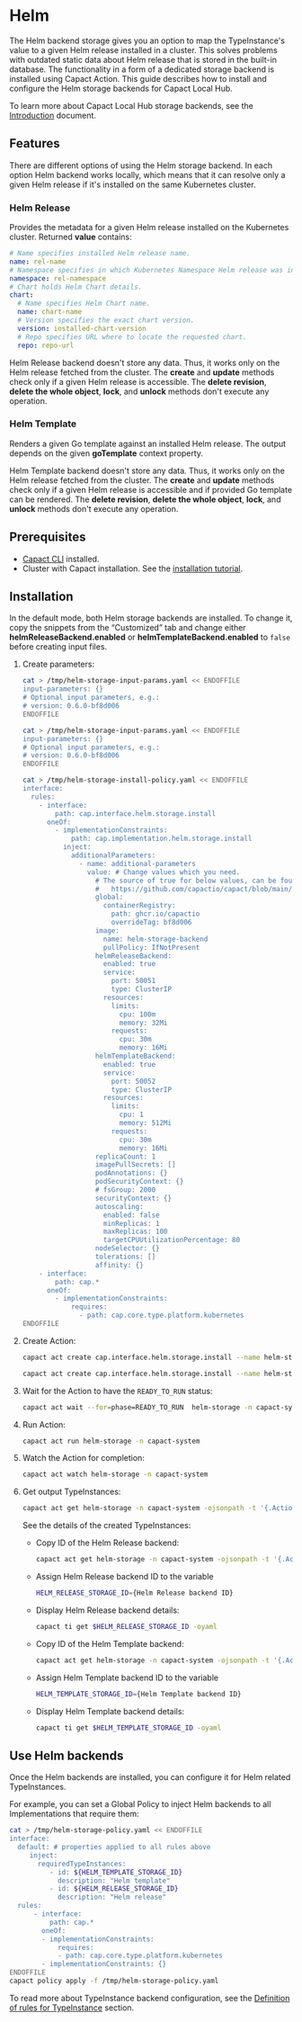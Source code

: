 
# Helm

The Helm backend storage gives you an option to map the TypeInstance's value to a given Helm release installed in a cluster. This solves problems with outdated static data about Helm release that is stored in the built-in database. The functionality in a form of a dedicated storage backend is installed using Capact Action. This guide describes how to install and configure the Helm storage backends for Capact Local Hub.

To learn more about Capact Local Hub storage backends, see the [Introduction](./introduction.md) document.

## Features

There are different options of using the Helm storage backend. In each option Helm backend works locally, which means that it can resolve only a given Helm release if it's installed on the same Kubernetes cluster.

### Helm Release

Provides the metadata for a given Helm release installed on the Kubernetes cluster. Returned **value** contains:

```yaml
# Name specifies installed Helm release name.
name: rel-name
# Namespace specifies in which Kubernetes Namespace Helm release was installed.
namespace: rel-namespace
# Chart holds Helm Chart details.
chart:
  # Name specifies Helm Chart name.
  name: chart-name
  # Version specifies the exact chart version.
  version: installed-chart-version
  # Repo specifies URL where to locate the requested chart.
  repo: repo-url
```

Helm Release backend doesn't store any data. Thus, it works only on the Helm release fetched from the cluster. The **create** and **update** methods check only if a given Helm release is accessible. The **delete revision**, **delete the whole object**, **lock**, and **unlock** methods don't execute any operation.

### Helm Template

Renders a given Go template against an installed Helm release. The output depends on the given **goTemplate** context property.

Helm Template backend doesn't store any data. Thus, it works only on the Helm release fetched from the cluster. The **create** and **update** methods check only if a given Helm release is accessible and if provided Go template can be rendered. The **delete revision**, **delete the whole object**, **lock**, and **unlock** methods don't execute any operation.

## Prerequisites

* [Capact CLI](../../cli/getting-started.mdx) installed.
* Cluster with Capact installation. See the [installation tutorial](../../installation/local.mdx).

## Installation

In the default mode, both Helm storage backends are installed. To change it, copy the snippets from the “Customized” tab and change either **helmReleaseBackend.enabled** or **helmTemplateBackend.enabled** to `false` before creating input files.

1. Create parameters:

   <div className="tab-container-nested">
   <Tabs
     groupId="ref"
     defaultValue="default"
     values={[
       {label: 'Default', value: 'default'},
       {label: 'Customized', value: 'customized'},
     ]}>
   <TabItem value="default">

   ```bash
   cat > /tmp/helm-storage-input-params.yaml << ENDOFFILE
   input-parameters: {}
   # Optional input parameters, e.g.:
   # version: 0.6.0-bf8d006
   ENDOFFILE
   ```

   </TabItem>
   <TabItem value="customized">

   ```bash
   cat > /tmp/helm-storage-input-params.yaml << ENDOFFILE
   input-parameters: {}
   # Optional input parameters, e.g.:
   # version: 0.6.0-bf8d006
   ENDOFFILE

   cat > /tmp/helm-storage-install-policy.yaml << ENDOFFILE
   interface:
     rules:
       - interface:
           path: cap.interface.helm.storage.install
         oneOf:
           - implementationConstraints:
               path: cap.implementation.helm.storage.install
             inject:
               additionalParameters:
                 - name: additional-parameters
                   value: # Change values which you need.
                     # The source of true for below values, can be found here:
                     #   https://github.com/capactio/capact/blob/main/deploy/kubernetes/charts/helm-storage-backend/values.yaml
                     global:
                       containerRegistry:
                         path: ghcr.io/capactio
                         overrideTag: bf8d006
                     image:
                       name: helm-storage-backend
                       pullPolicy: IfNotPresent
                     helmReleaseBackend:
                       enabled: true
                       service:
                         port: 50051
                         type: ClusterIP
                       resources:
                         limits:
                           cpu: 100m
                           memory: 32Mi
                         requests:
                           cpu: 30m
                           memory: 16Mi
                     helmTemplateBackend:
                       enabled: true
                       service:
                         port: 50052
                         type: ClusterIP
                       resources:
                         limits:
                           cpu: 1
                           memory: 512Mi
                         requests:
                           cpu: 30m
                           memory: 16Mi
                     replicaCount: 1
                     imagePullSecrets: []
                     podAnnotations: {}
                     podSecurityContext: {}
                     # fsGroup: 2000
                     securityContext: {}
                     autoscaling:
                       enabled: false
                       minReplicas: 1
                       maxReplicas: 100
                       targetCPUUtilizationPercentage: 80
                     nodeSelector: {}
                     tolerations: []
                     affinity: {}
       - interface:
           path: cap.*
         oneOf:
           - implementationConstraints:
               requires:
                 - path: cap.core.type.platform.kubernetes
   ENDOFFILE
   ```

   </TabItem>
   </Tabs>
   </div>


1. Create Action:

   <div className="tab-container-nested">
   <Tabs
     groupId="ref"
     defaultValue="default"
     values={[
       {label: 'Default', value: 'default'},
       {label: 'Customized', value: 'customized'},
     ]}>
   <TabItem value="default">

   ```bash
   capact act create cap.interface.helm.storage.install --name helm-storage -n capact-system --parameters-from-file /tmp/helm-storage-input-params.yaml
   ```

   </TabItem>
   <TabItem value="customized">

   ```bash
   capact act create cap.interface.helm.storage.install --name helm-storage -n capact-system --parameters-from-file /tmp/helm-storage-input-params.yaml --action-policy-from-file /tmp/helm-storage-install-policy.yaml
   ```

   </TabItem>
   </Tabs>
   </div>

1. Wait for the Action to have the `READY_TO_RUN` status:

	 ```bash
	 capact act wait --for=phase=READY_TO_RUN  helm-storage -n capact-system
	 ```

1. Run Action:

	 ```bash
	 capact act run helm-storage -n capact-system
	 ```

1. Watch the Action for completion:

    ```bash
    capact act watch helm-storage -n capact-system
    ```

1. Get output TypeInstances:

    ```bash
    capact act get helm-storage -n capact-system -ojsonpath -t '{.Actions[0].output.typeInstances}'
    ```

   See the details of the created TypeInstances:
    - Copy ID of the Helm Release backend:
      ```bash
      capact act get helm-storage -n capact-system -ojsonpath -t '{.Actions[0].output.typeInstances[?(@.typeRef.path == "cap.type.helm.release.storage")].id}'
      ```
    - Assign Helm Release backend ID to the variable
      ```bash
      HELM_RELEASE_STORAGE_ID={Helm Release backend ID}
      ```
    - Display Helm Release backend details:
      ```bash
      capact ti get $HELM_RELEASE_STORAGE_ID -oyaml
      ```
    - Copy ID of the Helm Template backend:
      ```bash
      capact act get helm-storage -n capact-system -ojsonpath -t '{.Actions[0].output.typeInstances[?(@.typeRef.path == "cap.type.helm.template.storage")].id}'
      ```
    - Assign Helm Template backend ID to the variable
      ```bash
      HELM_TEMPLATE_STORAGE_ID={Helm Template backend ID}
      ```
    - Display Helm Template backend details:
      ```bash
      capact ti get $HELM_TEMPLATE_STORAGE_ID -oyaml
      ```

## Use Helm backends

Once the Helm backends are installed, you can configure it for Helm related TypeInstances.

For example, you can set a Global Policy to inject Helm backends to all Implementations that require them:

```bash
cat > /tmp/helm-storage-policy.yaml << ENDOFFILE
interface:
  default: # properties applied to all rules above
     inject:
       requiredTypeInstances:
          - id: ${HELM_TEMPLATE_STORAGE_ID}
            description: "Helm template"
          - id: ${HELM_RELEASE_STORAGE_ID}
            description: "Helm release"
  rules:
      - interface:
          path: cap.*
        oneOf:
        - implementationConstraints:
            requires:
            - path: cap.core.type.platform.kubernetes
        - implementationConstraints: {}
ENDOFFILE
capact policy apply -f /tmp/helm-storage-policy.yaml
```

To read more about TypeInstance backend configuration, see the [Definition of rules for TypeInstance](../policies/overview.md#definition-of-rules-for-typeinstance) section.
